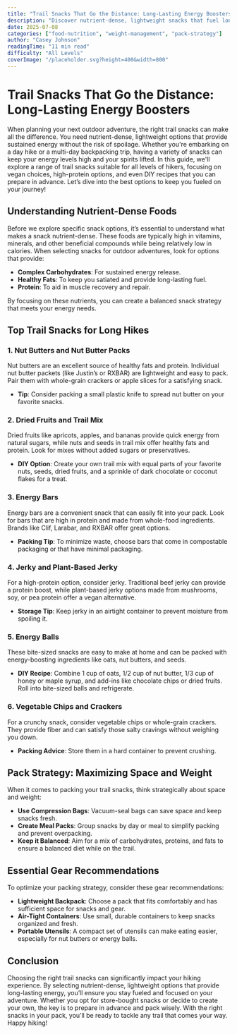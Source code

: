 ```yaml
---
title: "Trail Snacks That Go the Distance: Long-Lasting Energy Boosters"
description: "Discover nutrient-dense, lightweight snacks that fuel long hikes and won’t spoil in your pack. Includes vegan, high-protein, and DIY options."
date: 2025-07-08
categories: ["food-nutrition", "weight-management", "pack-strategy"]
author: "Casey Johnson"
readingTime: "11 min read"
difficulty: "All Levels"
coverImage: "/placeholder.svg?height=400&width=800"
---
```


# Trail Snacks That Go the Distance: Long-Lasting Energy Boosters

When planning your next outdoor adventure, the right trail snacks can make all the difference. You need nutrient-dense, lightweight options that provide sustained energy without the risk of spoilage. Whether you're embarking on a day hike or a multi-day backpacking trip, having a variety of snacks can keep your energy levels high and your spirits lifted. In this guide, we'll explore a range of trail snacks suitable for all levels of hikers, focusing on vegan choices, high-protein options, and even DIY recipes that you can prepare in advance. Let’s dive into the best options to keep you fueled on your journey!

## Understanding Nutrient-Dense Foods

Before we explore specific snack options, it’s essential to understand what makes a snack nutrient-dense. These foods are typically high in vitamins, minerals, and other beneficial compounds while being relatively low in calories. When selecting snacks for outdoor adventures, look for options that provide:

- **Complex Carbohydrates**: For sustained energy release.
- **Healthy Fats**: To keep you satiated and provide long-lasting fuel.
- **Protein**: To aid in muscle recovery and repair.

By focusing on these nutrients, you can create a balanced snack strategy that meets your energy needs.

## Top Trail Snacks for Long Hikes

### 1. **Nut Butters and Nut Butter Packs**

Nut butters are an excellent source of healthy fats and protein. Individual nut butter packets (like Justin’s or RXBAR) are lightweight and easy to pack. Pair them with whole-grain crackers or apple slices for a satisfying snack.

- **Tip**: Consider packing a small plastic knife to spread nut butter on your favorite snacks.

### 2. **Dried Fruits and Trail Mix**

Dried fruits like apricots, apples, and bananas provide quick energy from natural sugars, while nuts and seeds in trail mix offer healthy fats and protein. Look for mixes without added sugars or preservatives.

- **DIY Option**: Create your own trail mix with equal parts of your favorite nuts, seeds, dried fruits, and a sprinkle of dark chocolate or coconut flakes for a treat.

### 3. **Energy Bars**

Energy bars are a convenient snack that can easily fit into your pack. Look for bars that are high in protein and made from whole-food ingredients. Brands like Clif, Larabar, and RXBAR offer great options.

- **Packing Tip**: To minimize waste, choose bars that come in compostable packaging or that have minimal packaging.

### 4. **Jerky and Plant-Based Jerky**

For a high-protein option, consider jerky. Traditional beef jerky can provide a protein boost, while plant-based jerky options made from mushrooms, soy, or pea protein offer a vegan alternative. 

- **Storage Tip**: Keep jerky in an airtight container to prevent moisture from spoiling it.

### 5. **Energy Balls**

These bite-sized snacks are easy to make at home and can be packed with energy-boosting ingredients like oats, nut butters, and seeds. 

- **DIY Recipe**: Combine 1 cup of oats, 1/2 cup of nut butter, 1/3 cup of honey or maple syrup, and add-ins like chocolate chips or dried fruits. Roll into bite-sized balls and refrigerate.

### 6. **Vegetable Chips and Crackers**

For a crunchy snack, consider vegetable chips or whole-grain crackers. They provide fiber and can satisfy those salty cravings without weighing you down. 

- **Packing Advice**: Store them in a hard container to prevent crushing.

## Pack Strategy: Maximizing Space and Weight

When it comes to packing your trail snacks, think strategically about space and weight:

- **Use Compression Bags**: Vacuum-seal bags can save space and keep snacks fresh.
- **Create Meal Packs**: Group snacks by day or meal to simplify packing and prevent overpacking.
- **Keep it Balanced**: Aim for a mix of carbohydrates, proteins, and fats to ensure a balanced diet while on the trail.

## Essential Gear Recommendations

To optimize your packing strategy, consider these gear recommendations:

- **Lightweight Backpack**: Choose a pack that fits comfortably and has sufficient space for snacks and gear.
- **Air-Tight Containers**: Use small, durable containers to keep snacks organized and fresh.
- **Portable Utensils**: A compact set of utensils can make eating easier, especially for nut butters or energy balls.

## Conclusion

Choosing the right trail snacks can significantly impact your hiking experience. By selecting nutrient-dense, lightweight options that provide long-lasting energy, you’ll ensure you stay fueled and focused on your adventure. Whether you opt for store-bought snacks or decide to create your own, the key is to prepare in advance and pack wisely. With the right snacks in your pack, you’ll be ready to tackle any trail that comes your way. Happy hiking!